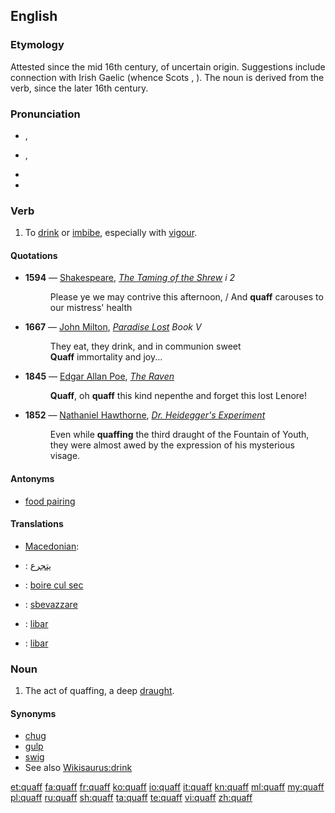 {{was wotd|2006|April|11}}
==English==

===Etymology===
Attested since the mid 16th century, of uncertain origin. Suggestions include connection with Irish Gaelic {{term|cauch||cup|lang=ga}} (whence Scots {{term|quaich|lang=sco}}, {{term|queff|lang=sco}}). The noun is derived from the verb, since the later 16th century.

===Pronunciation===
* {{a|UK}} {{IPA|/kwɒf/}}, {{X-SAMPA|/kwQf/}}
* {{a|US}} {{IPA|/kwɑf/|/kwɔf/}}, {{X-SAMPA|/kwAf/|/kwOf/}}
* {{audio|en-us-quaff.ogg|Audio (US cot-caught merged)}}
* {{rhymes|ɒf}}

===Verb===
{{en-verb}}

# To [[drink]] or [[imbibe]], especially with [[vigour]].

====Quotations====
{{timeline|
1500s=1594|
1600s=1667|
1800s=1845 1852}}
* '''1594''' — [[Shakespeare]], ''[[s:The Taming of the Shrew|The Taming of the Shrew]] i 2''
*: Please ye we may contrive this afternoon, / And '''quaff''' carouses to our mistress' health
* '''1667''' — [[w:John Milton|John Milton]], ''[[s:Paradise Lost|Paradise Lost]] Book V''
*: They eat, they drink, and in communion sweet
*: '''Quaff''' immortality and joy...
* '''1845''' — [[w:Edgar Allan Poe|Edgar Allan Poe]], ''[[s:The Raven (Poe)|The Raven]]''
*: '''Quaff''', oh '''quaff''' this kind nepenthe and forget this lost Lenore!
* '''1852''' — [[w:Nathaniel Hawthorne|Nathaniel Hawthorne]], ''[[s:Dr. Heidegger's Experiment|Dr. Heidegger's Experiment]]''
*: Even while '''quaffing''' the third draught of the Fountain of Youth, they were almost awed by the expression of his mysterious visage.

====Antonyms====
* {{sense|wine terminology}} [[food pairing]]

====Translations====
{{trans-top|to drink or imbibe}}
* [[Macedonian]]: {{t|mk|голта|tr=gólta}}
{{trans-mid}}
{{trans-bottom}}

{{trans-top|to sip a wine for itself}}
{{trans-mid}}
{{trans-bottom}}
{{checktrans-top}}
* {{ttbc|ar}}: [[يتجرع]]
* {{ttbc|fr}}: [[boire cul sec]]
{{trans-mid}}
* {{ttbc|it}}: [[sbevazzare]]
* {{ttbc|pt}}: [[libar]]
* {{ttbc|es}}: [[libar]]
{{trans-bottom}}

===Noun===
{{en-noun}}

# The act of quaffing, a deep [[draught]].

====Synonyms====
* [[chug]]
* [[gulp]]
* [[swig]]
* See also [[Wikisaurus:drink]]

[[et:quaff]]
[[fa:quaff]]
[[fr:quaff]]
[[ko:quaff]]
[[io:quaff]]
[[it:quaff]]
[[kn:quaff]]
[[ml:quaff]]
[[my:quaff]]
[[pl:quaff]]
[[ru:quaff]]
[[sh:quaff]]
[[ta:quaff]]
[[te:quaff]]
[[vi:quaff]]
[[zh:quaff]]